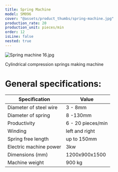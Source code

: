 ```yaml
---
title: Spring Machine
model: SM096
cover: "@assets/product_thumbs/spring-machine.jpg"
production_rate: 20
production_unit: pieces/min
order: 12
isLine: false
nested: true
---
```



<ProductTabs />

![Spring machine 16.jpg](@assets/article_images/spring-machine/spring-machine-16.jpg)

Cylindrical compression springs making machine

# **General specifications**:

| Specification          | Value             |
| ---------------------- | ----------------- |
| Diameter of steel wire | 3 - 8mm           |
| Diameter of spring     | 8 -130mm          |
| Productivity           | 6 - 20 pieces/min |
| Winding                | left and right    |
| Spring free length     | up to 150mm       |
| Electric machine power | 3kw               |
| Dimensions (mm)        | 1200x900x1500     |
| Machine weight         | 900 kg            |
